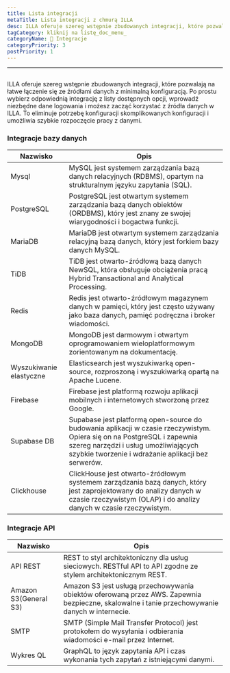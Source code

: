 ```yaml
---
title: Lista integracji
metaTitle: Lista integracji z chmurą ILLA
desc: ILLA oferuje szereg wstępnie zbudowanych integracji, które pozwalają na łatwe łączenie się ze źródłami danych z minimalną konfiguracją
tagCategory: kliknij na listę_doc_menu_
categoryName: 🔨 Integracje
categoryPriority: 3
postPriority: 1
---
```


* * *

## <Heading hidden>Lista Integracji</Heading>

ILLA oferuje szereg wstępnie zbudowanych integracji, które pozwalają na łatwe łączenie się ze źródłami danych z minimalną konfiguracją. Po prostu wybierz odpowiednią integrację z listy dostępnych opcji, wprowadź niezbędne dane logowania i możesz zacząć korzystać z źródła danych w ILLA. To eliminuje potrzebę konfiguracji skomplikowanych konfiguracji i umożliwia szybkie rozpoczęcie pracy z danymi.

### Integracje bazy danych

| Nazwisko                | Opis                                                                                                                                                                                                                   |
| ----------------------- | ---------------------------------------------------------------------------------------------------------------------------------------------------------------------------------------------------------------------- |
| Mysql                   | MySQL jest systemem zarządzania bazą danych relacyjnych (RDBMS), opartym na strukturalnym języku zapytania (SQL).                                                                                                      |
| PostgreSQL              | PostgreSQL jest otwartym systemem zarządzania bazą danych obiektów (ORDBMS), który jest znany ze swojej wiarygodności i bogactwa funkcji.                                                                              |
| MariaDB                 | MariaDB jest otwartym systemem zarządzania relacyjną bazą danych, który jest forkiem bazy danych MySQL.                                                                                                                |
| TiDB                    | TiDB jest otwarto-źródłową bazą danych NewSQL, która obsługuje obciążenia pracą Hybrid Transactional and Analytical Processing.                                                                                        |
| Redis                   | Redis jest otwarto-źródłowym magazynem danych w pamięci, który jest często używany jako baza danych, pamięć podręczna i broker wiadomości.                                                                             |
| MongoDB                 | MongoDB jest darmowym i otwartym oprogramowaniem wieloplatformowym zorientowanym na dokumentację.                                                                                                                      |
| Wyszukiwanie elastyczne | Elasticsearch jest wyszukiwarką open-source, rozproszoną i wyszukiwarką opartą na Apache Lucene.                                                                                                                       |
| Firebase                | Firebase jest platformą rozwoju aplikacji mobilnych i internetowych stworzoną przez Google.                                                                                                                            |
| Supabase DB             | Supabase jest platformą open-source do budowania aplikacji w czasie rzeczywistym. Opiera się on na PostgreSQL i zapewnia szereg narzędzi i usług umożliwiających szybkie tworzenie i wdrażanie aplikacji bez serwerów. |
| Clickhouse              | ClickHouse jest otwarto-źródłowym systemem zarządzania bazą danych, który jest zaprojektowany do analizy danych w czasie rzeczywistym (OLAP) i do analizy danych w czasie rzeczywistym.                                |

### Integracje API

| Nazwisko              | Opis                                                                                                                                           |
| --------------------- | ---------------------------------------------------------------------------------------------------------------------------------------------- |
| API REST              | REST to styl architektoniczny dla usług sieciowych. RESTful API to API zgodne ze stylem architektonicznym REST.                                |
| Amazon S3(General S3) | Amazon S3 jest usługą przechowywania obiektów oferowaną przez AWS. Zapewnia bezpieczne, skalowalne i tanie przechowywanie danych w internecie. |
| SMTP                  | SMTP (Simple Mail Transfer Protocol) jest protokołem do wysyłania i odbierania wiadomości e-mail przez Internet.                               |
| Wykres QL             | GraphQL to język zapytania API i czas wykonania tych zapytań z istniejącymi danymi.                                                            |
